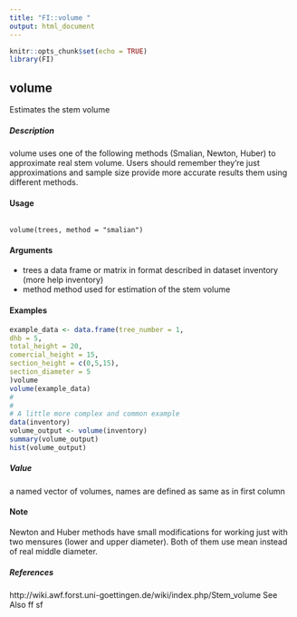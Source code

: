 ```yaml
---
title: "FI::volume "
output: html_document
---
```


```r
knitr::opts_chunk$set(echo = TRUE)
library(FI)
```


## volume
Estimates the stem volume

##### Description
volume uses one of the following methods (Smalian, Newton, Huber) to approximate real stem
volume. Users should remember they’re just approximations and sample size provide more accurate
results them using different methods.

#### Usage
<pre><code>
volume(trees, method = "smalian")
</code></pre>

#### Arguments
* trees a data frame or matrix in format described in dataset inventory (more help inventory)
* method method used for estimation of the stem volume


#### Examples

```r
example_data <- data.frame(tree_number = 1,
dhb = 5,
total_height = 20,
comercial_height = 15,
section_height = c(0,5,15),
section_diameter = 5
)volume
volume(example_data)
#
#
# A little more complex and common example
data(inventory)
volume_output <- volume(inventory)
summary(volume_output)
hist(volume_output)
```
##### Value
a named vector of volumes, names are defined as same as in first column

#### Note
Newton and Huber methods have small modifications for working just with two mensures (lower and upper diameter). Both of them use mean instead of real middle diameter.

##### References
http://wiki.awf.forst.uni-goettingen.de/wiki/index.php/Stem_volume
See Also
ff sf

